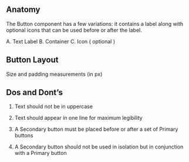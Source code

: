 
## Anatomy

The Button component has a few variations: it contains a label along with optional icons that can be used before or after the label. 

<ImagePreview background={true}>
    <Layout type="stack" distribution="spaceAround" alignment="top">
        <Anatomy1 />
        <Anatomy2 />
        <Anatomy3 />
    </Layout>
</ImagePreview>

A. Text Label       B. Container      C. Icon ( optional ) 

## Button Layout

<ImagePreview background={true}>
    <Layout type="stack" distribution="spaceAround" alignment="bottom">
        <ButtonLayout1 />
        <ButtonLayout2 />
    </Layout>
</ImagePreview>

Size and padding measurements (in px)

## Dos and Dont’s

1. Text should not be in uppercase
<ImagePreview>
    <Layout type="stack" distribution="spaceBetween" alignment="middle">
        <Do1 />
        <Dont1 />
    </Layout>
</ImagePreview>

2. Text should appear in one line for maximum legibility

<ImagePreview>
    <Layout type="stack" distribution="spaceBetween" alignment="bottom">
        <Do2 />
        <Dont2 />
    </Layout>
</ImagePreview>

3. A Secondary button must be placed before or after a set of Primary buttons

<ImagePreview>
    <Layout type="stack" distribution="spaceBetween" alignment="bottom">
        <Do3 />
        <Dont3 />
    </Layout>
</ImagePreview>

4. A Secondary button should not be used in isolation but in conjunction with a Primary button

<ImagePreview>
    <Layout type="stack" distribution="spaceBetween" alignment="bottom">
        <Do4 />
        <Dont4 />
    </Layout>
</ImagePreview>